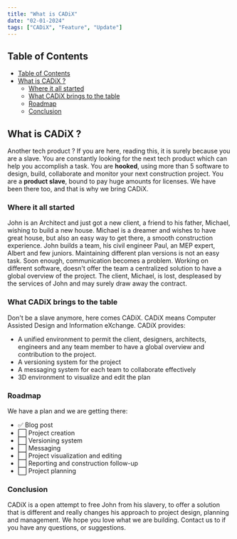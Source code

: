 ```yaml
---
title: "What is CADiX"
date: "02-01-2024"
tags: ["CADiX", "Feature", "Update"]
---
```


<CustomImage src="https://raw.githubusercontent.com/monkeyK1n9/Cadix_Blogs/main/images/intro-cadix.jpeg" alt="intro-image" />

## Table of Contents
- [Table of Contents](#table-of-contents)
- [What is CADiX ?](#what-is-cadix)
    - [Where it all started](#where-it-all-started)
    - [What CADiX brings to the table](#what-cadix-brings-to-the-table)
    - [Roadmap](#roadmap)
    - [Conclusion](#Conclusion)

## What is CADiX ?

Another tech product ? If you are here, reading this, it is surely because you are a slave.
You are constantly looking for the next tech product which can help you accomplish a task.
You are **hooked**, using more than 5 software to design, build, collaborate and monitor your next construction project.
You are a **product slave**, bound to pay huge amounts for licenses.
We have been there too, and that is why we bring CADiX.

### Where it all started
John is an Architect and just got a new client, a friend to his father, Michael, wishing to build a new house.
Michael is a dreamer and wishes to have great house, but also an easy way to get there, a smooth construction
experience. John builds a team, his civil engineer Paul, an MEP expert, Albert and few juniors.
Maintaining different plan versions is not an easy task. Soon enough, communication becomes a problem. Working on different software,
doesn't offer the team a centralized solution to have a global overview of the project.
The client, Michael, is lost, despleased by the services of John and may surely draw away the contract.

### What CADiX brings to the table

Don't be a slave anymore, here comes CADiX. CADiX means Computer Assisted Design and Information eXchange. CADiX provides:
- A unified environment to permit the client, designers, architects, engineers and any team member to have
a global overview and contribution to the project.
- A versioning system for the project
- A messaging system for each team to collaborate effectively
- 3D environment to visualize and edit the plan

### Roadmap

We have a plan and we are getting there:
- ✅ Blog post
- ⬜️ Project creation
- ⬜️ Versioning system
- ⬜️ Messaging
- ⬜️ Project visualization and editing
- ⬜️ Reporting and construction follow-up
- ⬜️ Project planning

### Conclusion

CADiX is a open attempt to free John from his slavery, to offer a solution that is different and really changes
his approach to project design, planning and management. We hope you love what we are building. Contact us to
if you have any questions, or suggestions.
